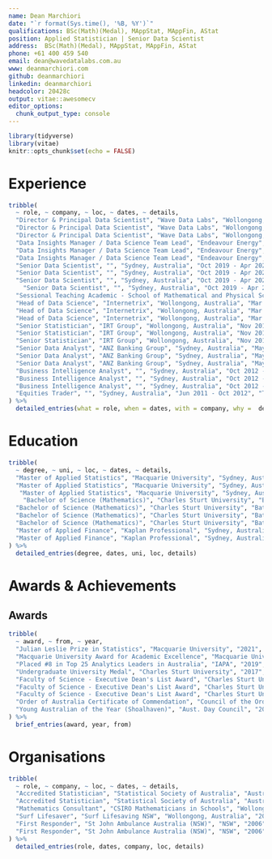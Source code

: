 ```yaml
---
name: Dean Marchiori
date: "`r format(Sys.time(), '%B, %Y')`"
qualifications: BSc(Math)(Medal), MAppStat, MAppFin, AStat
position: Applied Statistician | Senior Data Scientist
address:  BSc(Math)(Medal), MAppStat, MAppFin, AStat
phone: +61 400 459 540  
email: dean@wavedatalabs.com.au
www: deanmarchiori.com   
github: deanmarchiori
linkedin: deanmarchiori
headcolor: 20428c
output: vitae::awesomecv
editor_options: 
  chunk_output_type: console
---
```


```r
library(tidyverse)
library(vitae)
knitr::opts_chunk$set(echo = FALSE)
```


# Experience
```r
tribble(
  ~ role, ~ company, ~ loc, ~ dates, ~ details,
  "Director & Principal Data Scientist", "Wave Data Labs", "Wollongong, Australia", "May 2023 - Present", "Independent consultant and contractor in data science, applied mathematics and statistical modelling",
  "Director & Principal Data Scientist", "Wave Data Labs", "Wollongong, Australia", "May 2023 - Present", "Expert level R programming",
  "Director & Principal Data Scientist", "Wave Data Labs", "Wollongong, Australia", "May 2023 - Present", "Microsoft Azure Data Science & Machine Learning Certified Associate",
  "Data Insights Manager / Data Science Team Lead", "Endeavour Energy", "Sydney, Australia", "Apr 2021 - May 2023", "Established and managed Endeavour's first Data Science team",
  "Data Insights Manager / Data Science Team Lead", "Endeavour Energy", "Sydney, Australia", "Apr 2021 - May 2023", "Implemented MS Azure Machine Learning platform",
  "Data Insights Manager / Data Science Team Lead", "Endeavour Energy", "Sydney, Australia", "Apr 2021 - May 2023", "Led over 20 data science projects including peer reviewed publications",
  "Senior Data Scientist", "", "Sydney, Australia", "Oct 2019 - Apr 2021", "Bush fire risk modelling on the electricity grid",
  "Senior Data Scientist", "", "Sydney, Australia", "Oct 2019 - Apr 2021", "Vegetation management optimisation and risk modelling",
  "Senior Data Scientist", "", "Sydney, Australia", "Oct 2019 - Apr 2021", "Developed time series models for weather anomaly detection across the network.",
    "Senior Data Scientist", "", "Sydney, Australia", "Oct 2019 - Apr 2021", "Airborne LiDAR & geospatial analysis",
  "Sessional Teaching Academic - School of Mathematical and Physical Sciences", "Macquarie University", "Sydney, Australia", "Feb 2022 - Present", "Casual instructor in Mathematics & Statistics",
  "Head of Data Science", "Internetrix", "Wollongong, Australia", "Mar 2018 - Oct 2019", "Led 2 x major research projects with the University of Wollongong SMART Infrastructure Facility",
  "Head of Data Science", "Internetrix", "Wollongong, Australia", "Mar 2018 - Oct 2019", "Product development of real time anomaly detection software",
  "Head of Data Science", "Internetrix", "Wollongong, Australia", "Mar 2018 - Oct 2019", "Advanced statistical modelling and consulting",
  "Senior Statistician", "IRT Group", "Wollongong, Australia", "Nov 2016 - Mar 2018", "Unsupervised ML / Clustering / Segmentation",
  "Senior Statistician", "IRT Group", "Wollongong, Australia", "Nov 2016 - Mar 2018", "Queuing Simulation & Wait-Time Optimisation",
  "Senior Statistician", "IRT Group", "Wollongong, Australia", "Nov 2016 - Mar 2018", "Experimental Design & AB Testing",
  "Senior Data Analyst", "ANZ Banking Group", "Sydney, Australia", "May 2014 - Oct 2016", "Advanced statistical modelling",
  "Senior Data Analyst", "ANZ Banking Group", "Sydney, Australia", "May 2014 - Oct 2016", "Built marketing campaign analysis apps (Shiny)",
  "Senior Data Analyst", "ANZ Banking Group", "Sydney, Australia", "May 2014 - Oct 2016", "Programming in R, SAS, SQL",
  "Business Intelligence Analyst", "", "Sydney, Australia", "Oct 2012 - May 2014", "Designed call centre and queuing optimisation methods",
  "Business Intelligence Analyst", "", "Sydney, Australia", "Oct 2012 - May 2014", "Completed time series analysis",
  "Business Intelligence Analyst", "", "Sydney, Australia", "Oct 2012 - May 2014", "Implemented major telecommunications technology project",
  "Equities Trader", "", "Sydney, Australia", "Jun 2011 - Oct 2012", "Trading domestic and international equities, warrants, managed funds",
) %>% 
  detailed_entries(what = role, when = dates, with = company, why =  details)
```


# Education
```r
tribble(
  ~ degree, ~ uni, ~ loc, ~ dates, ~ details,
  "Master of Applied Statistics", "Macquarie University", "Sydney, Australia", "2020 - 2021", "GPA of 6.87 out of 7",
  "Master of Applied Statistics", "Macquarie University", "Sydney, Australia", "2020 - 2021", "Awarded Macquarie University Award for Academic Excellence",
   "Master of Applied Statistics", "Macquarie University", "Sydney, Australia", "2020 - 2021", "Awarded Julian Leslie Prize in Statistics",
    "Bachelor of Science (Mathematics)", "Charles Sturt University", "Bathurst, Australia", "2013 - 2017", "GPA of 6.87 out of 7",
  "Bachelor of Science (Mathematics)", "Charles Sturt University", "Bathurst, Australia", "2013 - 2017", "Awarded Undergraduate University Medial",
  "Bachelor of Science (Mathematics)", "Charles Sturt University", "Bathurst, Australia", "2013 - 2017", "Mathematics Major",
  "Bachelor of Science (Mathematics)", "Charles Sturt University", "Bathurst, Australia", "2013 - 2017", "Statistics Minor",
  "Master of Applied Finance", "Kaplan Professional", "Sydney, Australia", "2010 - 2013", "Major in Financial Markets and Trading",
  "Master of Applied Finance", "Kaplan Professional", "Sydney, Australia", "2010 - 2013", "Graduated with Distinction"
) %>% 
  detailed_entries(degree, dates, uni, loc, details)
```

# Awards & Achievements
## Awards
```r
tribble(
  ~ award, ~ from, ~ year,
  "Julian Leslie Prize in Statistics", "Macquarie University", "2021",
  "Macquarie University Award for Academic Excellence", "Macquarie University", "2021",
  "Placed #8 in Top 25 Analytics Leaders in Australia", "IAPA", "2019",
  "Undergraduate University Medal", "Charles Sturt University", "2017",
  "Faculty of Science - Executive Dean's List Award", "Charles Sturt University", "2017",
  "Faculty of Science - Executive Dean's List Award", "Charles Sturt University", "2016",
  "Faculty of Science - Executive Dean's List Award", "Charles Sturt University", "2015",
  "Order of Australia Certificate of Commendation", "Council of the Order of Australia", "2005",
  "Young Australian of the Year (Shoalhaven)", "Aust. Day Council", "2005"
) %>%
  brief_entries(award, year, from)
```


# Organisations   
```r
tribble(
  ~ role, ~ company, ~ loc, ~ dates, ~ details,
  "Accredited Statistician", "Statistical Society of Australia", "Australia", "2020", "Holds the 'Accredited Statistician' professional accreditation",
  "Accredited Statistician", "Statistical Society of Australia", "Australia", "2020", "Co-Chair of the Section for Statistical Computing and Graphics",
  "Mathematics Consultant", "CSIRO Mathematicians in Schools", "Wollongong, Australia", "2015", "Implemented intro coding/robotics program (EDISON) & basic maths for primary schools students.",
  "Surf Lifesaver", "Surf Lifesaving NSW", "Wollongong, Australia", "2024", "Bronze Medallion, Cert IV Public Safety (Aquatic Rescue)",
  "First Responder", "St John Ambulance Australia (NSW)", "NSW", "2006", "Over 500hrs as front line first responder to medical emergencies",
  "First Responder", "St John Ambulance Australia (NSW)", "NSW", "2006", "Received Order of Australia Commendation and Young Australian of the Year Award (Shoalhaven)",
) %>% 
  detailed_entries(role, dates, company, loc, details)
```